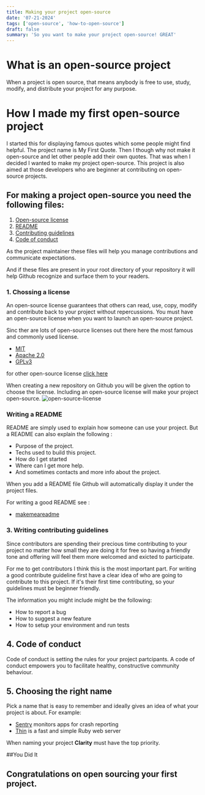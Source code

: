 ```yaml
---
title: Making your project open-source
date: '07-21-2024'
tags: ['open-source', 'how-to-open-source']
draft: false
summary: 'So you want to make your project open-source! GREAT'
---
```


# What is an open-source project
When a project is open source, that means anybody is free to use, study, modify, and distribute your project for any purpose.

# How I made my first open-source project

I started this for displaying famous quotes which some people might find helpful. The project name is My First Quote.
Then I though why not make it open-source and let other people add their own quotes. That was when I decided I wanted to make my project open-source.
This project is also aimed at those developers who are beginner at contributing on open-source projects.

## For making a project open-source you need the following files:

1. [Open-source license](#choosing-a-license)
2. [README](#writing-a-readme)
3. [Contributing guidelines](#contribution-contributing-guidelines)
4. [Code of conduct](#code-of-conduct)

As the project maintainer these files will help you manage contributions and communicate expectations.

And if these files are present in your root directory of your repository it will help Github recognize and surface them to your readers.


### 1. Chossing a license

An open-source license guarantees that others can read, use, copy, modify and contribute back to your project without repercussions.
You must have an open-source license when you want to launch an open-source project.

Sinc ther are lots of open-source licenses out there here the most famous and commonly used license.
- [MIT](https://choosealicense.com/licenses/mit/)
- [Apache 2.0](https://choosealicense.com/licenses/apache-2.0/)
- [GPLv3](https://choosealicense.com/licenses/gpl-3.0/)

for other open-source license [click here](https://choosealicense.com)

When creating a new repository on Github you will be given the option to choose the license.
Including an open-source license will make your project open-source.
![open-source-license](https://opensource.guide/assets/images/starting-a-project/repository-license-picker.png)


### Writing a README

README are simply used to explain how someone can use your project.
But a README can also explain the following :

- Purpose of the project.
- Techs used to build this project.
- How do I get started
- Where can I get more help.
- And sometimes contacts and more info about the project.

When you add a README file Github will automatically display it under the project files.

For writing a good README see :
- [makemeareadme](https://www.makeareadme.com)

### 3. Writing contributing guidelines

Since contributors are spending their precious time contributing to your project no matter how small they are doing it for free so having a friendly tone and offering will feel them more welcomed and exicted to participate.

For me to get contributors I think this is the most important part. For writing a good contribute guideline first have a clear idea of who are going to contribute to this project.
If it's their first time contributing, so your guidelines must be beginner friendly.

The information you might include might be the following:
- How to report a bug
- How to suggest a new feature
- How to setup your environment and run tests

## 4. Code of conduct

Code of conduct is setting the rules for your project partcipants. A code of conduct empowers you to facilitate healthy, constructive community behaviour.

## 5. Choosing the right name

Pick a name that is easy to remember and ideally gives an idea of what your project is about.
For example:
- [Sentry](https://github.com/getsentry/sentry) monitors apps for crash reporting
- [Thin](https://github.com/getsentry/sentry) is a fast and simple Ruby web server

When naming your project **Clarity** must have the top priority.

##You Did It
## Congratulations on open sourcing your first project.
